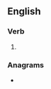 ==English==

===Verb===
{{head|en|verb form}}

# {{en-past of|negate}}

===Anagrams===
* {{anagrams|en|agented|endgate}}